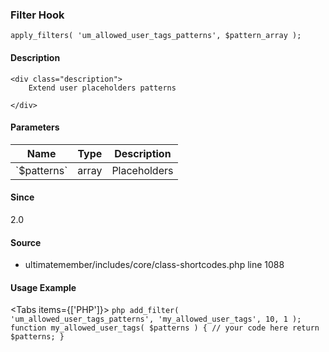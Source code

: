 
<UMBreadCrumb type="filter"/>

### Filter Hook    
    
```
apply_filters( 'um_allowed_user_tags_patterns', $pattern_array );
```

#### Description
    <div class="description">
        Extend user placeholders patterns
 
    </div>

#### Parameters
            
<table className="table-auto mt-2 border dark:border-gray-500 p-5 text-sm text-left">
<thead>
<tr>
<th  className="px-3">Name</th>
<th  className="px-3">Type</th>
<th  className="px-3">Description</th>
</tr>
</thead>
<tbody>
               <tr >
               <td className="px-3 py-2">`$patterns`</td>
               <td className="px-3 py-2">array</td>
               <td className="px-3 py-2 text-sm">Placeholders</td>
               </tr>
</tbody>
</table>

#### Since
<div class="description">
2.0
</div>

#### Source
  - <Link href="https://github.com/ultimatemember/ultimatemember/tree/2.5.0/includes/core/class-shortcodes.php#L1088">ultimatemember/includes/core/class-shortcodes.php</Link> <Link href="https://github.com/ultimatemember/ultimatemember/tree/2.5.0/includes/core/class-shortcodes.php#L1088">line 1088</Link>



#### Usage Example

<Tabs items={['PHP']}>
    <Tab>
    ```php
    add_filter( 'um_allowed_user_tags_patterns', 'my_allowed_user_tags', 10, 1 );
 function my_allowed_user_tags( $patterns ) {
     // your code here
     return $patterns;
 }
    ```
    </Tab>
</Tabs>